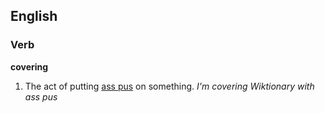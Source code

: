 == English ==

===Verb===
'''covering'''
#The act of putting [[ass pus]] on something. ''I'm covering Wiktionary with ass pus''